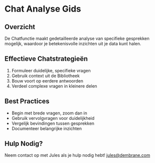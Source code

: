 # Chat Analyse Gids

## Overzicht
De Chatfunctie maakt gedetailleerde analyse van specifieke gesprekken mogelijk, waardoor je betekenisvolle inzichten uit je data kunt halen.

## Effectieve Chatstrategieën
1. Formuleer duidelijke, specifieke vragen
2. Gebruik context uit de Bibliotheek
3. Bouw voort op eerdere antwoorden
4. Verdeel complexe vragen in kleinere delen

## Best Practices
- Begin met brede vragen, zoom dan in
- Gebruik vervolgvragen voor duidelijkheid
- Vergelijk bevindingen tussen gesprekken
- Documenteer belangrijke inzichten

## Hulp Nodig?
Neem contact op met Jules als je hulp nodig hebt!
jules@dembrane.com 